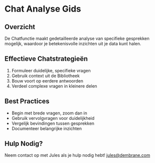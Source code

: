 # Chat Analyse Gids

## Overzicht
De Chatfunctie maakt gedetailleerde analyse van specifieke gesprekken mogelijk, waardoor je betekenisvolle inzichten uit je data kunt halen.

## Effectieve Chatstrategieën
1. Formuleer duidelijke, specifieke vragen
2. Gebruik context uit de Bibliotheek
3. Bouw voort op eerdere antwoorden
4. Verdeel complexe vragen in kleinere delen

## Best Practices
- Begin met brede vragen, zoom dan in
- Gebruik vervolgvragen voor duidelijkheid
- Vergelijk bevindingen tussen gesprekken
- Documenteer belangrijke inzichten

## Hulp Nodig?
Neem contact op met Jules als je hulp nodig hebt!
jules@dembrane.com 